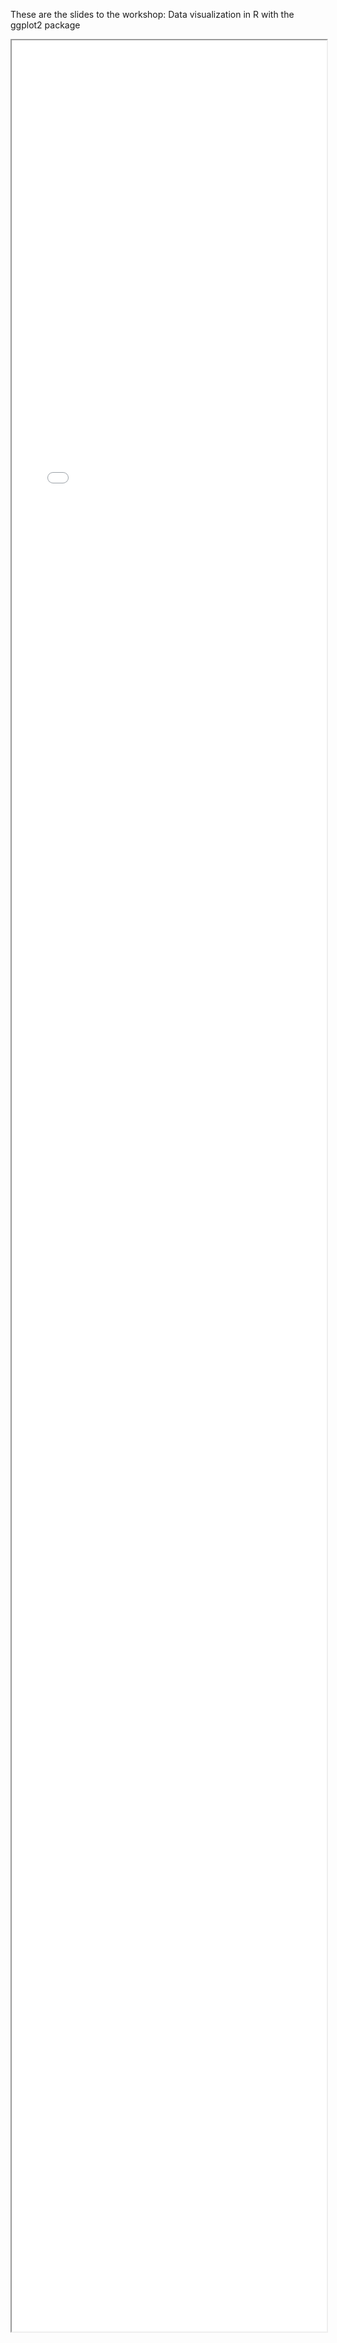 These are the slides to the workshop: Data visualization in R with the ggplot2 package 

```{=html}
<iframe width="100%" height="94%" class="slide-deck" src="data/Data_visualizations_with_ggplot2.pdf" data-external="1">
</iframe>
```
